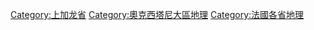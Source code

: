 [[Category:上加龙省|Category:上加龙省]]
[[Category:奧克西塔尼大區地理|Category:奧克西塔尼大區地理]]
[[Category:法國各省地理|Category:法國各省地理]]